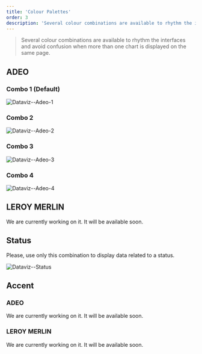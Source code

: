 ```yaml
---
title: 'Colour Palettes'
order: 3
description: 'Several colour combinations are available to rhythm the interfaces and avoid confusion when more than one chart is displayed on the same page.'
---
```


> Several colour combinations are available to rhythm the interfaces and avoid confusion when more than one chart is displayed on the same page.

## ADEO

### Combo 1 (Default)

![Dataviz--Adeo-1](Dataviz--Adeo-1.png)

### Combo 2

![Dataviz--Adeo-2](Dataviz--Adeo-2.png)

### Combo 3

![Dataviz--Adeo-3](Dataviz--Adeo-3.png)

### Combo 4

![Dataviz--Adeo-4](Dataviz--Adeo-4.png)

## LEROY MERLIN

<Highlight theme="warning" title="Work in progress">
  We are currently working on it. It will be available soon.
</Highlight>

## Status

<Highlight theme="warning" title="Keep in mind">
  Please, use only this combination to display data related to a status.
</Highlight>

![Dataviz--Status](Dataviz--Status.png)

## Accent

### ADEO

<Highlight theme="warning" title="Work in progress">
  We are currently working on it. It will be available soon.
</Highlight>

### LEROY MERLIN

<Highlight theme="warning" title="Work in progress">
  We are currently working on it. It will be available soon.
</Highlight>
